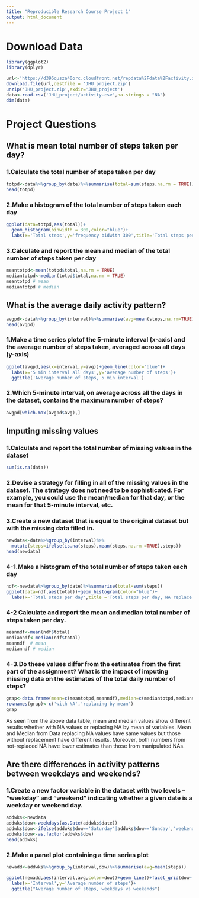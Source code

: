 ```yaml
---
title: "Reproducible Research Course Project 1"
output: html_document
---
```

# Download Data
```r
library(ggplot2)
library(dplyr)
```


```r
url<-'https://d396qusza40orc.cloudfront.net/repdata%2Fdata%2Factivity.zip'
download.file(url,destfile = 'JHU_project.zip')
unzip('JHU_project.zip',exdir='JHU_project')
data<-read.csv('JHU_project/activity.csv',na.strings = "NA")
dim(data)
```

# Project Questions

## What is mean total number of steps taken per day?

### 1.Calculate the total number of steps taken per day
```r
totpd<-data%>%group_by(date)%>%summarise(total=sum(steps,na.rm = TRUE))
head(totpd)
```
### 2.Make a histogram of the total number of steps taken each day

```r
ggplot(data=totpd,aes(total))+
  geom_histogram(binwidth = 300,color="blue")+
  labs(x='Total steps',y='frequency bidwith 300',title='Total steps per day')
```

### 3.Calculate and report the mean and median of the total number of steps taken per day
```r
meantotpd<-mean(totpd$total,na.rm = TRUE)
mediantotpd<-median(totpd$total,na.rm = TRUE)
meantotpd # mean
mediantotpd # median
```

## What is the average daily activity pattern?

```r
avgpd<-data%>%group_by(interval)%>%summarise(avg=mean(steps,na.rm=TRUE))
head(avgpd)
```

### 1.Make a time series plotof the 5-minute interval (x-axis) and the average number of steps taken, averaged across all days (y-axis)
```r
ggplot(avgpd,aes(x=interval,y=avg))+geom_line(color="blue")+
  labs(x='5 min interval all days',y='average number of steps')+
  ggtitle('Average number of steps, 5 min interval')

```

### 2.Which 5-minute interval, on average across all the days in the dataset, contains the maximum number of steps?

```r
avgpd[which.max(avgpd$avg),]
```

## Imputing missing values

### 1.Calculate and report the total number of missing values in the dataset
```r
sum(is.na(data))

```

### 2.Devise a strategy for filling in all of the missing values in the dataset. The strategy does not need to be sophisticated. For example, you could use the mean/median for that day, or the mean for that 5-minute interval, etc.

### 3.Create a new dataset that is equal to the original dataset but with the missing data filled in.

```r
newdata<-data%>%group_by(interval)%>%
  mutate(steps=ifelse(is.na(steps),mean(steps,na.rm =TRUE),steps))
head(newdata)
```

### 4-1.Make a histogram of the total number of steps taken each day   

```r
ndf<-newdata%>%group_by(date)%>%summarise(total=sum(steps))
ggplot(data=ndf,aes(total))+geom_histogram(color="blue")+
  labs(x='Total steps per day',title ='Total steps per day, NA replace by mean')

```

### 4-2 Calculate and report the mean and median total number of steps taken per day.

```r
meanndf<-mean(ndf$total)
medianndf<-median(ndf$total)
meanndf  # mean
medianndf # median

```

### 4-3.Do these values differ from the estimates from the first part of the assignment? What is the impact of imputing missing data on the estimates of the total daily number of steps?

```r
grap<-data.frame(mean=c(meantotpd,meanndf),median=c(mediantotpd,medianndf))
rownames(grap)<-c('with NA','replacing by mean')
grap
```
As seen from the above data table, mean and median values show different results whether with NA values or replacing NA by mean of variables. Mean and Median from Data replacing NA values have same values but those without replacement have different results. Moreover, both numbers from not-replaced NA have lower estimates than those from manipulated NAs.

## Are there differences in activity patterns between weekdays and weekends?

### 1.Create a new factor variable in the dataset with two levels – “weekday” and “weekend” indicating whether a given date is a weekday or weekend day.

```r
addwks<-newdata
addwks$dow<-weekdays(as.Date(addwks$date))
addwks$dow<-ifelse(addwks$dow=='Saturday'|addwks$dow=='Sunday','weekends','weekdays')
addwks$dow<-as.factor(addwks$dow)
head(addwks)
```

### 2.Make a panel plot containing a time series plot 

```r
newadd<-addwks%>%group_by(interval,dow)%>%summarise(avg=mean(steps))

ggplot(newadd,aes(interval,avg,color=dow))+geom_line()+facet_grid(dow~.)+
  labs(x='Interval',y='Average number of steps')+
  ggtitle("Average number of steps, weekdays vs weekends")
```








